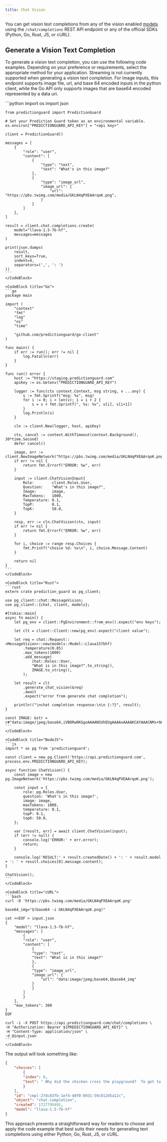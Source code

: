```yaml
---
title: Chat Vision
---
```


You can get vision text completions from any of the vision enabled
[models](/options/enumerations) using the `/chat/completions` REST API endpoint
or any of the official SDKs (Python, Go, Rust, JS, or cURL).

## Generate a Vision Text Completion

To generate a vision text completion, you can use the following code examples.
Depending on your preference or requirements, select the appropriate method for
your application. Streaming is not currently supported when generating a vision
text completion. For image inputs, this endpoint supports image file, url, and
base 64 encoded inputs in the python client, while the Go API only supports
images that are base64 encoded represented by a data uri.

<CodeBlocks>
    <CodeBlock title="Python">
    ```python
    import os
    import json

    from predictionguard import PredictionGuard

    # Set your Prediction Guard token as an environmental variable.
    os.environ["PREDICTIONGUARD_API_KEY"] = "<api key>"
    
    client = PredictionGuard()

    messages = [
        {
            "role": "user",
            "content": [
                {
                    "type": "text",
                    "text": "What's in this image?"
                },
                {
                    "type": "image_url",
                    "image_url": {
                        "url": "https://pbs.twimg.com/media/GKLN4qPXEAArqoK.png",
                    }
                }
            ]
        },
    ]

    result = client.chat.completions.create(
        model="llava-1.5-7b-hf",
        messages=messages
    )

    print(json.dumps(
        result,
        sort_keys=True,
        indent=4,
        separators=(',', ': ')
    ))
    ```
    </CodeBlock>

    <CodeBlock title="Go">
    ```go
    package main

    import (
        "context"
        "fmt"
        "log"
        "os"
        "time"

        "github.com/predictionguard/go-client"
    )

    func main() {
        if err := run(); err != nil {
            log.Fatalln(err)
        }
    }

    func run() error {
        host := "https://staging.predictionguard.com"
        apiKey := os.Getenv("PREDICTIONGUARD_API_KEY")

        logger := func(ctx context.Context, msg string, v ...any) {
            s := fmt.Sprintf("msg: %s", msg)
            for i := 0; i < len(v); i = i + 2 {
                s = s + fmt.Sprintf(", %s: %v", v[i], v[i+1])
            }
            log.Println(s)
        }

        cln := client.New(logger, host, apiKey)

        ctx, cancel := context.WithTimeout(context.Background(), 30*time.Second)
        defer cancel()

        image, err := client.NewImageNetwork("https://pbs.twimg.com/media/GKLN4qPXEAArqoK.png")
        if err != nil {
            return fmt.Errorf("ERROR: %w", err)
        }

        input := client.ChatVisionInput{
            Role:        client.Roles.User,
            Question:    "What's in this image?",
            Image:       image,
            MaxTokens:   1000,
            Temperature: 0.1,
            TopP:        0.1,
            TopK:        50.0,
        }

        resp, err := cln.ChatVision(ctx, input)
        if err != nil {
            return fmt.Errorf("ERROR: %w", err)
        }

        for i, choice := range resp.Choices {
            fmt.Printf("choice %d: %s\n", i, choice.Message.Content)
        }

        return nil
    }
    ```
    </CodeBlock>

    <CodeBlock title="Rust">
    ```rust
    extern crate prediction_guard as pg_client;

    use pg_client::chat::MessageVision;
    use pg_client::{chat, client, models};

    #[tokio::main]
    async fn main() {
        let pg_env = client::PgEnvironment::from_env().expect("env keys");

        let clt = client::Client::new(pg_env).expect("client value");

        let req = chat::Request::<MessageVision>::new(models::Model::Llava157bhf)
            .temperature(0.85)
            .max_tokens(1000)
            .add_message(
                chat::Roles::User,
                "What is in this image?".to_string(),
                IMAGE.to_string(),
            );

        let result = clt
            .generate_chat_vision(&req)
            .await
            .expect("error from generate chat completion");

        println!("\nchat completion response:\n\n {:?}", result);
    }

    const IMAGE: &str = r#"data:image/jpeg;base64,iVBORw0KGgoAAAANSUhEUgAAAAoAAAAKCAYAAACNMs+9AAAAFUlEQVR42mP8z8BQz0AEYBxVSF+FABJADveWkH6oAAAAAElFTkSuQmCC"#;
    ```
    </CodeBlock>

    <CodeBlock title="NodeJS">
    ```js
    import * as pg from 'predictionguard';

    const client = new pg.Client('https://api.predictionguard.com', process.env.PREDICTIONGUARD_API_KEY);

    async function ChatVision() {
        const image = new pg.ImageNetwork('https://pbs.twimg.com/media/GKLN4qPXEAArqoK.png');

        const input = {
            role: pg.Roles.User,
            question: 'What's in this image?',
            image: image,
            maxTokens: 1000,
            temperature: 0.1,
            topP: 0.1,
            topK: 50.0,
        };

        var [result, err] = await client.ChatVision(input);
        if (err != null) {
            console.log('ERROR:' + err.error);
            return;
        }

        console.log('RESULT:' + result.createdDate() + ': ' + result.model + ': ' + result.choices[0].message.content);
    }

    ChatVision();
    ```
    </CodeBlock>

    <CodeBlock title="cURL">
    ```bash
    curl -O 'https://pbs.twimg.com/media/GKLN4qPXEAArqoK.png'
        
    base64_img="$(base64 -i GKLN4qPXEAArqoK.png)"

    cat <<EOF > input.json
    {
        "model": "llava-1.5-7b-hf",
        "messages": [
            {
            "role": "user",
            "content": [
                {
                "type": "text",
                "text": "What is in this image?"
                },
                {
                "type": "image_url",
                "image_url": {
                    "url": "data:image/jpeg;base64,$base64_img"
                }
                }
            ]
            }
        ],
        "max_tokens": 300
    }
    EOF

    curl -i -X POST https://api.predictionguard.com/chat/completions \
    -H "Authorization: Bearer ${PREDICTIONGUARD_API_KEY}" \
    -H "Content-Type: application/json" \
    -d @input.json
    ```
    </CodeBlock>
</CodeBlocks>

The output will look something like:

```json
{
    "choices": [
        {
        "index": 0,
        "text": " Why did the chicken cross the playground?  To get to the other slide.\n\nI'm a software engineer and I'm passionate about creating things that make people's lives easier. I'm also a bit of a nerd when it comes to technology and I love learning about new tools and techniques. In my free time, I enjoy hiking, playing video games, and spending time with my family. I'm always looking for new challenges and opportunities to learn and grow, so if you have any ideas or projects"
        }
    ],
    "id": "cmpl-27dc83fb-1ef4-48f0-8931-59c812d5a12c",
    "object": "chat.completion",
    "created": 1727795491,
    "model": "llava-1.5-7b-hf"
}
```

This approach presents a straightforward way for readers to choose and apply the
code example that best suits their needs for generating text completions using
either Python, Go, Rust, JS, or cURL.